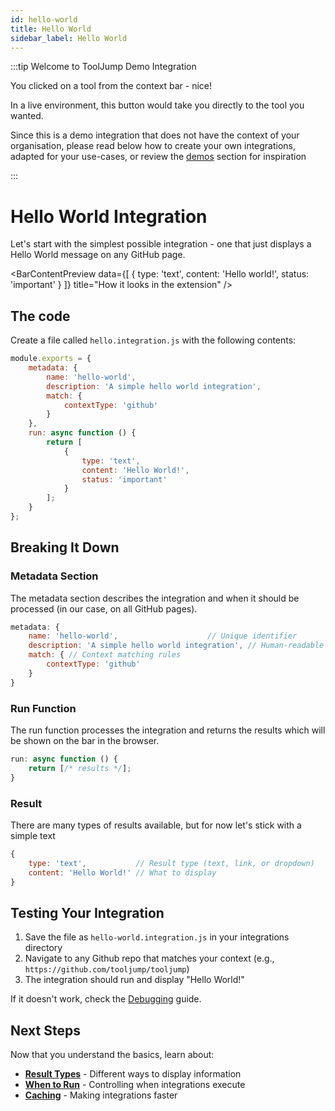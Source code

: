 ```yaml
---
id: hello-world
title: Hello World
sidebar_label: Hello World
---
```



<ConditionalQueryParam param="from_extension">

:::tip Welcome to ToolJump Demo Integration

You clicked on a tool from the context bar - nice! 

In a live environment, this button would take you directly to the tool you wanted.

Since this is a demo integration that does not have the context of your organisation, please read below how to create your own integrations, adapted for your use-cases, or review the [demos](/demos) section for inspiration

:::

</ConditionalQueryParam>

# Hello World Integration

Let's start with the simplest possible integration  -  one that just displays a Hello World message on any GitHub page.

<BarContentPreview data={[
    {
      type: 'text',
      content: 'Hello world!',
      status: 'important'
    }
  ]} title="How it looks in the extension" />

## The code

Create a file called `hello.integration.js` with the following contents:
```javascript
module.exports = {
    metadata: {
        name: 'hello-world',
        description: 'A simple hello world integration',
        match: {
            contextType: 'github'
        }
    },
    run: async function () {
        return [
            {
                type: 'text',
                content: 'Hello World!',
                status: 'important'
            }
        ];
    }
};
```

## Breaking It Down

### Metadata Section

The metadata section describes the integration and when it should be processed (in our case, on all GitHub pages).

```javascript
metadata: {
    name: 'hello-world',                    // Unique identifier
    description: 'A simple hello world integration', // Human-readable description
    match: { // Context matching rules
        contextType: 'github'
    }          
}
```

### Run Function

The run function processes the integration and returns the results which will be shown on the bar in the browser.

```javascript
run: async function () {
    return [/* results */];
}
```

### Result

There are many types of results available, but for now let's stick with a simple text

```javascript
{
    type: 'text',           // Result type (text, link, or dropdown)
    content: 'Hello World!' // What to display
}
```

## Testing Your Integration

1. Save the file as `hello-world.integration.js` in your integrations directory
2. Navigate to any Github repo that matches your context (e.g., `https://github.com/tooljump/tooljump`)
3. The integration should run and display "Hello World!"

If it doesn't work, check the [Debugging](./debugging.md) guide.

## Next Steps

Now that you understand the basics, learn about:
- **[Result Types](./result-types.mdx)** - Different ways to display information
- **[When to Run](./when-to-run.md)** - Controlling when integrations execute
- **[Caching](./caching.md)** - Making integrations faster
